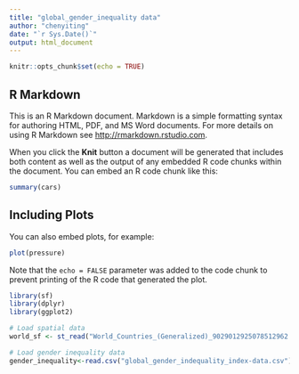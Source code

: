 ```yaml
---
title: "global_gender_inequality data"
author: "chenyiting"
date: "`r Sys.Date()`"
output: html_document
---
```


```r
knitr::opts_chunk$set(echo = TRUE)
```

## R Markdown

This is an R Markdown document. Markdown is a simple formatting syntax for authoring HTML, PDF, and MS Word documents. For more details on using R Markdown see <http://rmarkdown.rstudio.com>.

When you click the **Knit** button a document will be generated that includes both content as well as the output of any embedded R code chunks within the document. You can embed an R code chunk like this:

```r
summary(cars)
```

## Including Plots

You can also embed plots, for example:

```r
plot(pressure)
```

Note that the `echo = FALSE` parameter was added to the code chunk to prevent printing of the R code that generated the plot.



```r
library(sf)
library(dplyr)
library(ggplot2)
```


```r
# Load spatial data
world_sf <- st_read("World_Countries_(Generalized)_9029012925078512962.geojson")

# Load gender inequality data
gender_inequality<-read.csv("global_gender_indequality_index-data.csv")
```




